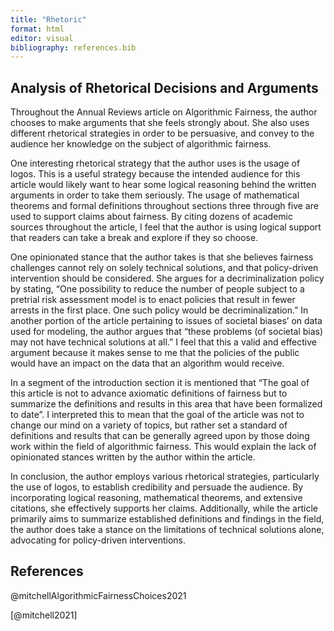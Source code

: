 ```yaml
---
title: "Rhetoric"
format: html
editor: visual
bibliography: references.bib
---
```


## Analysis of Rhetorical Decisions and Arguments

Throughout the Annual Reviews article on Algorithmic Fairness, the author chooses to make arguments that she feels strongly about. She also uses different rhetorical strategies in order to be persuasive, and convey to the audience her knowledge on the subject of algorithmic fairness.

One interesting rhetorical strategy that the author uses is the usage of logos. This is a useful strategy because the intended audience for this article would likely want to hear some logical reasoning behind the written arguments in order to take them seriously. The usage of mathematical theorems and formal definitions throughout sections three through five are used to support claims about fairness. By citing dozens of academic sources throughout the article, I feel that the author is using logical support that readers can take a break and explore if they so choose.

One opinionated stance that the author takes is that she believes fairness challenges cannot rely on solely technical solutions, and that policy-driven intervention should be considered. She argues for a decriminalization policy by stating, "One possibility to reduce the number of people subject to a pretrial risk assessment model is to enact policies that result in fewer arrests in the first place. One such policy would be decriminalization." In another portion of the article pertaining to issues of societal biases' on data used for modeling, the author argues that "these problems (of societal bias) may not have technical solutions at all." I feel that this a valid and effective argument because it makes sense to me that the policies of the public would have an impact on the data that an algorithm would receive.

In a segment of the introduction section it is mentioned that "The goal of this article is not to advance axiomatic definitions of fairness but to summarize the definitions and results in this area that have been formalized to date". I interpreted this to mean that the goal of the article was not to change our mind on a variety of topics, but rather set a standard of definitions and results that can be generally agreed upon by those doing work within the field of algorithmic fairness. This would explain the lack of opinionated stances written by the author within the article.

In conclusion, the author employs various rhetorical strategies, particularly the use of logos, to establish credibility and persuade the audience. By incorporating logical reasoning, mathematical theorems, and extensive citations, she effectively supports her claims. Additionally, while the article primarily aims to summarize established definitions and findings in the field, the author does take a stance on the limitations of technical solutions alone, advocating for policy-driven interventions.

## References

\@mitchellAlgorithmicFairnessChoices2021

[@mitchell2021]
